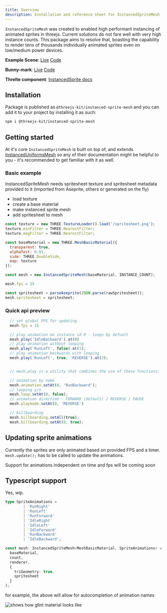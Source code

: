 ```yaml
---
title: Overview
description: Installation and reference sheet for InstancedSpriteMesh
---
```




`InstancedSpriteMesh` was created to enabled high performant instancing of animated sprites in threejs. Current solutions do not fare well with very high instance counts. This package aims to resolve that, boasting the capability to render tens of thousands individually animated sprites even on low/medium power devices.

**Example Scene**: [Live](https://threejs-kit-playground.vercel.app/instanced-sprite-ts) [Code](https://github.com/jerzakm/threejs-kit/tree/main/apps/playground/src/routes/instanced-sprite-ts)

**Bunny-mark**: [Live](https://threejs-kit-playground.vercel.app/instanced-sprite-bunny-mark?count=50000&mode=bunnies) [Code](https://github.com/jerzakm/threejs-kit/tree/main/apps/playground/src/routes/instanced-sprite-bunny-mark)

**Threlte component**: [InstancedSprite docs](https://threlte.xyz/docs/reference/extras/instanced-sprite)

## Installation

Package is published as `@threejs-kit/instanced-sprite-mesh` and you can add it to your project by installing it as such:

```bash
npm i @threejs-kit/instanced-sprite-mesh
```



## Getting started
At it's core `InstancedSpriteMesh` is built on top of, and extends [InstancedUniformsMesh](https://protectwise.github.io/troika/three-instanced-uniforms-mesh/) so any of their documentation might be helpful to you - it's recommended to get familiar with it as well.

### Basic example

InstancedSpriteMesh needs spritesheet texture and spritesheet metadata provided to it (imported from Aseprite, others or generated on the fly)

- load texture
- create a base material
- make instanced sprite mesh
- add spritesheet to mesh

```js
const texture = new THREE.TextureLoader().load('/spritesheet.png');
texture.minFilter = THREE.NearestFilter;
texture.magFilter = THREE.NearestFilter;

const baseMaterial = new THREE.MeshBasicMaterial({
  transparent: true,
  alphaTest: 0.01,
  side: THREE.DoubleSide,
  map: texture
});

const mesh = new InstancedSpriteMesh(baseMaterial, INSTANCE_COUNT);

mesh.fps = 15

const spritesheet = parseAseprite(JSON.parse(rawSpritesheet));
mesh.spritesheet = spritesheet;
```

### Quick api preview


```js
  // set global FPS for updating
  mesh.fps = 15

  // play animation on instance id 0 - loops by defualt
  mesh.play('IdleBackward').at(0)
  // play animation without looping
  mesh.play('RunLeft', false).at(1);
  // play animation backwards with looping
  mesh.play('RunLeft', true, 'REVERSE').at(2);


  // mesh.play is a utility that combines the use of these functions:

  // animation by name
  mesh.animation.setAt(0, 'RunBackward');
  // looping y/n
  mesh.loop.setAt(0, false);
  // animation direction - FORWARD (default) / REVERSE / PAUSE
  mesh.playmode.setAt(0, 'REVERSE')

  // billboarding
  mesh.billboarding.setAll(true);
  mesh.billboarding.setAt(0, true);

  ```

## Updating sprite animations

Currently the sprites are only animated based on provided FPS and a timer. `mesh.update();` has to be called to update the animations.

Support for animations independent on time and fps will be coming soon


## Typescript support
Yes, wip.



```ts
type SpriteAnimations =
		| 'RunRight'
		| 'RunLeft'
		| 'RunForward'
		| 'IdleRight'
		| 'IdleLeft'
		| 'IdleForward'
		| 'RunBackward'
		| 'IdleBackward';

const mesh: InstancedSpriteMesh<MeshBasicMaterial, SpriteAnimations> = new InstancedSpriteMesh(
  baseMaterial,
  count,
  renderer,
  {
    triGeometry: true,
    spritesheet
  }
);
  ```

for example, the above will allow for autocompletion of animation names

<Image src={materialPreview} alt="shows how glint material looks like" />

